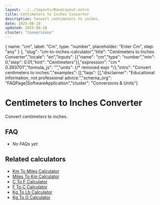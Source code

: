 ```yaml
---
layout: ../../layouts/BaseLayout.astro
title: Centimeters to Inches Converter
description: Convert centimeters to inches.
date: 2025-08-18
updated: 2025-08-18
cluster: "Conversions"
---
```



  { name: "cm", label: "Cm", type: "number", placeholder: "Enter Cm", step: "any" }
],
"slug": "cm-to-inches-calculator","title": "Centimeters to Inches Converter","locale": "en","inputs": [{"name": "cm","type": "number","min": 0,"step": 0.01,"hint": "Centimeters"}],"expression": "cm * 0.393701","formula_js": "","units": {/* removed expr */},"intro": "Convert centimeters to inches.","examples": [],"faqs": [],"disclaimer": "Educational information, not professional advice.","schema_org": "FAQPage|SoftwareApplication","cluster": "Conversions & Units"}

# Centimeters to Inches Converter

Convert centimeters to inches.

<Calculator schema={schema} />

## FAQ

- _No FAQs yet._

## Related calculators
- [Km To Miles Calculator](/calculators/km-to-miles-calculator/)
- [Miles To Km Calculator](/calculators/miles-to-km-calculator/)
- [C To F Calculator](/calculators/c-to-f-calculator/)
- [F To C Calculator](/calculators/f-to-c-calculator/)
- [Kg To Lb Calculator](/calculators/kg-to-lb-calculator/)
- [Kg To G Calculator](/calculators/kg-to-g-calculator/)
